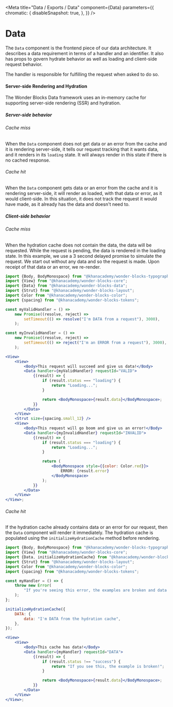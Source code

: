 
<Meta
    title="Data / Exports / Data"
    component={Data}
    parameters={{
        chromatic: {
            disableSnapshot: true,
        },
    }}
/>

# Data

The `Data` component is the frontend piece of our data architecture.
It describes a data requirement in terms of a handler and an identifier.
It also has props to govern hydrate behavior as well as loading and client-side
request behavior.

The handler is responsible for fulfilling the request when asked to do so.

#### Server-side Rendering and Hydration

The Wonder Blocks Data framework uses an in-memory cache for supporting
server-side rendering (SSR) and hydration.

##### Server-side behavior

###### Cache miss

When the `Data` component does not get data or an error from the cache and it
is rendering server-side, it tells our request tracking that it wants data, and
it renders in its `loading` state. It will always render in this state if there
is no cached response.

###### Cache hit

When the `Data` component gets data or an error from the cache and it is
rendering server-side, it will render as loaded, with that data or error,
as it would client-side. In this situation, it does not track the request it
would have made, as it already has the data and doesn't need to.

##### Client-side behavior

###### Cache miss

When the hydration cache does not contain the data, the data will be requested.
While the request is pending, the data is rendered in the loading state.
In this example, we use a 3 second delayed promise to simulate the request.
We start out without any data and so the request is made. Upon receipt of that
data or an error, we re-render.

```jsx
import {Body, BodyMonospace} from "@khanacademy/wonder-blocks-typography";
import {View} from "@khanacademy/wonder-blocks-core";
import {Data} from "@khanacademy/wonder-blocks-data";
import {Strut} from "@khanacademy/wonder-blocks-layout";
import Color from "@khanacademy/wonder-blocks-color";
import {spacing} from "@khanacademy/wonder-blocks-tokens";

const myValidHandler = () =>
    new Promise((resolve, reject) =>
        setTimeout(() => resolve("I'm DATA from a request"), 3000),
    );

const myInvalidHandler = () =>
    new Promise((resolve, reject) =>
        setTimeout(() => reject("I'm an ERROR from a request"), 3000),
    );

<View>
    <View>
        <Body>This request will succeed and give us data!</Body>
        <Data handler={myValidHandler} requestId="VALID">
            {(result) => {
                if (result.status === "loading") {
                    return "Loading...";
                }

                return <BodyMonospace>{result.data}</BodyMonospace>;
            }}
        </Data>
    </View>
    <Strut size={spacing.small_12} />
    <View>
        <Body>This request will go boom and give us an error!</Body>
        <Data handler={myInvalidHandler} requestId="INVALID">
            {(result) => {
                if (result.status === "loading") {
                    return "Loading...";
                }

                return (
                    <BodyMonospace style={{color: Color.red}}>
                        ERROR: {result.error}
                    </BodyMonospace>
                );
            }}
        </Data>
    </View>
</View>;
```

###### Cache hit

If the hydration cache already contains data or an error for our request, then
the `Data` component will render it immediately. The hydration cache is
populated using the `initializeHydrationCache` method before rendering.

```jsx
import {Body, BodyMonospace} from "@khanacademy/wonder-blocks-typography";
import {View} from "@khanacademy/wonder-blocks-core";
import {Data, initializeHydrationCache} from "@khanacademy/wonder-blocks-data";
import {Strut} from "@khanacademy/wonder-blocks-layout";
import Color from "@khanacademy/wonder-blocks-color";
import {spacing} from "@khanacademy/wonder-blocks-tokens";

const myHandler = () => {
    throw new Error(
        "If you're seeing this error, the examples are broken and data isn't in the cache that should be.",
    );
};

initializeHydrationCache({
    DATA: {
        data: "I'm DATA from the hydration cache",
    },
});

<View>
    <View>
        <Body>This cache has data!</Body>
        <Data handler={myHandler} requestId="DATA">
            {(result) => {
                if (result.status !== "success") {
                    return "If you see this, the example is broken!";
                }

                return <BodyMonospace>{result.data}</BodyMonospace>;
            }}
        </Data>
    </View>
</View>;
```
